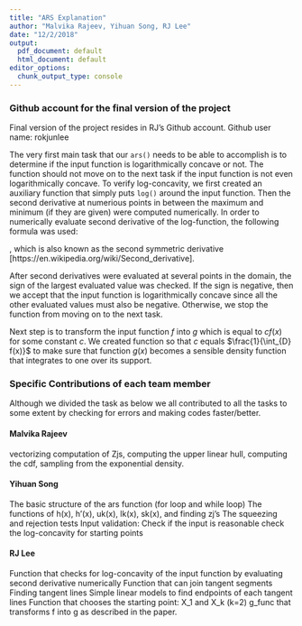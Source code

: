 ```yaml
---
title: "ARS Explanation"
author: "Malvika Rajeev, Yihuan Song, RJ Lee"
date: "12/2/2018"
output:
  pdf_document: default
  html_document: default
editor_options:
  chunk_output_type: console
---
```


### Github account for the final version of the project
Final version of the project resides in RJ's Github account.
Github user name: rokjunlee



<!-- The description does not need to be more than a few pages, but should describe the approach you took in terms of functions/modularity/object-oriented programming, and the testing that you carried out. It must include a paragraph describing the specific contributions of each team member and which person/people were responsible for each component of the work. -->


The very first main task that our `ars()` needs to be able to accomplish is to determine if the input function is logarithmically concave or not. The function should not move on to the next task if the input function is not even logarithmically concave. To verify log-concavity, we first created an auxiliary function that simply puts `log()` around the input function. Then the second derivative at numerious points in between the maximum and minimum (if they are given) were computed numerically. In order to numerically evaluate second derivative of the log-function, the following formula was used:

\begin{align*}
  f''(x) = lim_{h \rightarrow 0} \frac{f(x+h)-2f(x)+f(x+h)}{h^{2}}
\end{align*}
, which is also known as the second symmetric derivative [https://en.wikipedia.org/wiki/Second_derivative]. 

After second derivatives were evaluated at several points in the domain, the sign of the largest evaluated value was checked. If the sign is negative, then we accept that the input function is logarithmically concave since all the other evaluated values must also be negative. Otherwise, we stop the function from moving on to the next task.

Next step is to transform the input function $f$ into $g$ which is equal to $cf(x)$ for some constant $c$. We created function so that $c$ equals $\frac{1}{\int_{D} f(x)}$ to make sure that function $g(x)$ becomes a sensible density function that integrates to one over its support. 




### Specific Contributions of each team member 

Although we divided the task as below we all contributed to all the tasks to some extent by checking for errors and making codes faster/better.

#### Malvika Rajeev
vectorizing computation of Zjs, 
computing the upper linear hull, 
computing the cdf, 
sampling from the exponential density.

#### Yihuan Song
The basic structure of the ars function (for loop and while loop)
The functions of h(x), h'(x), uk(x), lk(x), sk(x), and finding zj's
The squeezing and rejection tests
Input validation: Check if the input is reasonable
check the log-concavity for starting points


#### RJ Lee
Function that checks for log-concavity of the input function
    by evaluating second derivative numerically
Function that can join tangent segments
    Finding tangent lines
    Simple linear models to find endpoints of each tangent lines
Function that chooses the starting point: X_1 and X_k (k=2)
g_func that transforms f into g as described in the paper.


